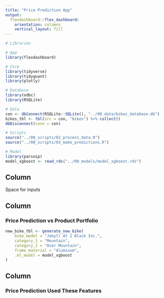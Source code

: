 ```yaml
---
title: "Price Prediction App"
output: 
  flexdashboard::flex_dashboard:
    orientation: columns
    vertical_layout: fill
---
```


```r

# Libraries

# App
library(flexdashboard)

# Core
library(tidyverse)
library(tidyquant)
library(plotly)

# Database
library(odbc)
library(RSQLite)

# Data
con <- dbConnect(RSQLite::SQLite(), "../00_data/bikes_database.db")
bikes_tbl <- tbl(src = con, "bikes") %>% collect()
dbDisconnect(conn = con)

# Scripts
source("../00_scripts/02_process_data.R")
source("../00_scripts/03_make_predictions.R")

# Model
library(parsnip)
model_xgboost <- read_rds("../00_models/model_xgboost.rds")
```

Column {.sidebar}
-----------------------------------------------------------------------

Space for inputs

Column {data-width="650"}
-----------------------------------------------------------------------

### Price Prediction vs Product Portfolio

```r
new_bike_tbl <- generate_new_bike(
    bike_model = "Jekyll Al 1 Black Inc.",
    category_1 = "Mountain",
    category_2 = "Over Mountain",
    frame_material = "Aluminum",
    .ml_model = model_xgboost
)
```

Column {data-width="350"}
-----------------------------------------------------------------------

### Price Prediction Used These Features

```r

```
